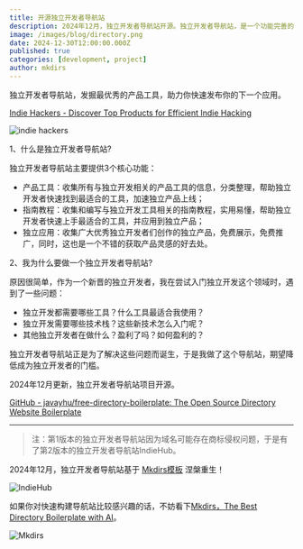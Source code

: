 ```yaml
---
title: 开源独立开发者导航站
description: 2024年12月，独立开发者导航站开源。独立开发者导航站，是一个功能完善的导航站，你可以在这里发掘最优秀的产品工具，和其他独立开发者的产品，助力你快速发布你的下一个应用。
image: /images/blog/directory.png
date: 2024-12-30T12:00:00.000Z
published: true
categories: [development, project]
author: mkdirs
---
```


独立开发者导航站，发掘最优秀的产品工具，助力你快速发布你的下一个应用。

[Indie Hackers - Discover Top Products for Efficient Indie Hacking](https://free.mkdir.com/?ref=javayhu.com)

![indie hackers](https://blog.javayhu.com/images/fd555c02b29e4dfb7204897946903fca.png)

1、什么是独立开发者导航站?

独立开发者导航站主要提供3个核心功能：

- 产品工具：收集所有与独立开发相关的产品工具的信息，分类整理，帮助独立开发者快速找到最适合的工具，加速独立产品上线；
- 指南教程：收集和编写与独立开发工具相关的指南教程，实用易懂，帮助独立开发者快速上手最适合的工具，并应用到独立产品；
- 独立应用：收集广大优秀独立开发者们创作的独立产品，免费展示，免费推广，同时，这也是一个不错的获取产品灵感的好去处。

2、我为什么要做一个独立开发者导航站?

原因很简单，作为一个新晋的独立开发者，我在尝试入门独立开发这个领域时，遇到了一些问题：

- 独立开发都需要哪些工具？什么工具最适合我使用？
- 独立开发需要哪些技术栈？这些新技术怎么入门呢？
- 其他独立开发者在做什么？盈利了吗？如何盈利的？

独立开发者导航站正是为了解决这些问题而诞生，于是我做了这个导航站，期望降低成为独立开发者的门槛。

2024年12月更新，独立开发者导航站项目开源。

[GitHub - javayhu/free-directory-boilerplate: The Open Source Directory Website Boilerplate](https://github.com/javayhu/free-directory-boilerplate?ref=javayhu.com)

---

> 注：第1版本的独立开发者导航站因为域名可能存在商标侵权问题，于是有了第2版本的独立开发者导航站IndieHub。

2024年12月，独立开发者导航站基于 [Mkdirs模板](https://mkdirs.com/?ref=javayhu.com) 涅槃重生！

![IndieHub](https://blog.javayhu.com/images/8210599a6c5161809129b031e2dfc90a.png)

如果你对快速构建导航站比较感兴趣的话，不妨看下[Mkdirs，The Best Directory Boilerplate with AI](https://mkdirs.com/?ref=javayhu.com)。

![Mkdirs](https://blog.javayhu.com/images/d2d137e8a71050efefc30cf0b1d3b68b.png)
